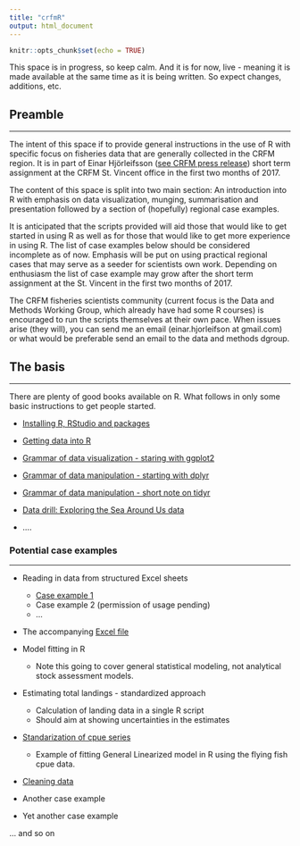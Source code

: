 ```yaml
---
title: "crfmR"
output: html_document
---
```


```r
knitr::opts_chunk$set(echo = TRUE)
```

This space is in progress, so keep calm. And it is for now, live - meaning it is made available at the same time as it is being written. So expect changes, additions, etc.

## Preamble
___

The intent of this space if to provide general instructions in the use of R with specific focus on fisheries data that are generally collected in the CRFM region. It is in part of Einar Hjörleifsson ([see CRFM press release](http://www.crfm.int/index.php?option=com_k2&view=item&id=544:top-fisheries-data-expert-from-iceland-shares-expertise-with-crfm-countries&Itemid=179)) short term assignment at the CRFM St. Vincent office in the first two months of 2017.

The content of this space is split into two main section: An introduction into R with emphasis on data visualization, munging, summarisation and presentation followed by a section of (hopefully) regional case examples.

It is anticipated that the scripts provided will aid those that would like to get started in using R as well as for those that would like to get more experience in using R. The list of case examples below should be considered incomplete as of now. Emphasis will be put on using practical regional cases that may serve as a seeder for scientists own work. Depending on enthusiasm the list of case example may grow after the short term assignment at the St. Vincent in the first two months of 2017.

The CRFM fisheries scientists community (current focus is the Data and Methods Working Group, which already have had some R courses) is encouraged to run the scripts themselves at their own pace. When issues arise (they will), you can send me an email (einar.hjorleifson at gmail.com) or what would be preferable send an email to the data and methods dgroup.

## The basis
___

There are plenty of good books available on R. What follows in only some basic instructions to get people started.

* [Installing R, RStudio and packages](installing.html)

* [Getting data into R](importing.html)

* [Grammar of data visualization - staring with ggplot2](ggplot2.html)

* [Grammar of data manipulation - starting with dplyr](dplyr.html)

* [Grammar of data manipulation - short note on tidyr](tidyr.html)

* [Data drill: Exploring the Sea Around Us data](sau.html)

* ....

### Potential case examples
___


* Reading in data from structured Excel sheets
    - [Case example 1](tidy_excel.html)
    - Case example 2 (permission of usage pending)
    - ...

* The accompanying [Excel file](http://www.hafro.is/~einarhj/crfmr/data-raw/catch_data2.xlsx)

* Model fitting in R
    - Note this going to cover general statistical modeling, not analytical stock assessment models.

* Estimating total landings - standardized approach
    - Calculation of landing data in a single R script
    - Should aim at showing uncertainties in the estimates

* [Standarization of cpue series](glm.html)
    - Example of fitting General Linearized model in R using the flying fish cpue data.


* [Cleaning data](cleaning.html)

* Another case example

* Yet another case example

... and so on

